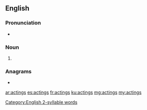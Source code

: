 ==English==

===Pronunciation===
* {{IPA|/ˈæk.tɪŋz/|lang=en}}

===Noun===
{{head|en|noun plural form}}

# {{plural of|acting|lang=en}}

===Anagrams===
* {{l|en|casting}}

[[Category:English 2-syllable words]]

[[ar:actings]]
[[es:actings]]
[[fr:actings]]
[[ku:actings]]
[[mg:actings]]
[[my:actings]]